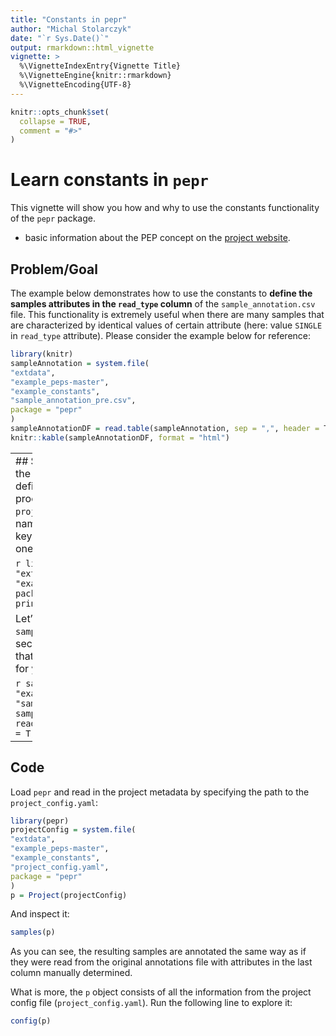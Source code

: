 ```yaml
---
title: "Constants in pepr"
author: "Michal Stolarczyk"
date: "`r Sys.Date()`"
output: rmarkdown::html_vignette
vignette: >
  %\VignetteIndexEntry{Vignette Title}
  %\VignetteEngine{knitr::rmarkdown}
  %\VignetteEncoding{UTF-8}
---
```


```r
knitr::opts_chunk$set(
  collapse = TRUE,
  comment = "#>"
)
```

# Learn constants in `pepr`

This vignette will show you how and why to use the constants functionality of the `pepr` package. 

 - basic information about the PEP concept on the [project website](https://pepkit.github.io/).

## Problem/Goal
The example below demonstrates how to use the constants to **define the samples attributes in the `read_type` column** of the `sample_annotation.csv` file. This functionality is extremely useful when there are many samples that are characterized by identical values of certain attribute (here: value `SINGLE` in `read_type` attribute). Please consider the example below for reference:

```r
library(knitr)
sampleAnnotation = system.file(
"extdata",
"example_peps-master",
"example_constants",
"sample_annotation_pre.csv",
package = "pepr"
)
sampleAnnotationDF = read.table(sampleAnnotation, sep = ",", header = T)
knitr::kable(sampleAnnotationDF, format = "html") 
```

----
## Solution
As the name suggests the attributes in the specified attributes (here: `read_type`) can be defined as constant ones. The way how this process is carried out is indicated explicitly in the `project_config.yaml` file (presented below). The name of the column is determined in the `constants` key-value pair. Note that definition of more than one constant attribure is possible.


```r
library(pepr)
projectConfig = system.file(
"extdata",
"example_peps-master",
"example_constants",
"project_config.yaml",
package = "pepr"
)
printNestedList(yaml::read_yaml(projectConfig))
```


Let's introduce a few modifications to the original `sample_annotation.csv` file to use the `constants` section of the config. Simply skip the attributes that are set constant and let the `pepr` do the work for you.

```r
sampleAnnotation = system.file(
  "extdata",
  "example_peps-master",
  "example_constants",
  "sample_annotation.csv",
  package = "pepr"
  )
  sampleAnnotationDF = read.table(sampleAnnotation, sep = ",", header = T)
  kable(sampleAnnotationDF, format = "html") 
```

----
## Code
Load `pepr` and read in the project metadata by specifying the path to the `project_config.yaml`:

```r
library(pepr)
projectConfig = system.file(
"extdata",
"example_peps-master",
"example_constants",
"project_config.yaml",
package = "pepr"
)
p = Project(projectConfig)
```

And inspect it:

```r
samples(p)
```

As you can see, the resulting samples are annotated the same way as if they were read from the original annotations file with attributes in the last column manually determined.

What is more, the `p` object consists of all the information from the project config file (`project_config.yaml`). Run the following line to explore it:

```r
config(p)
```


